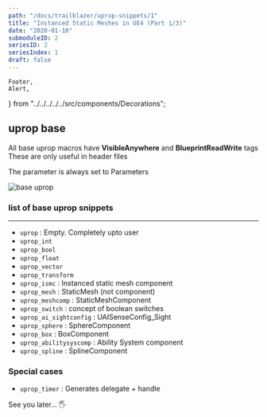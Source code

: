 ```yaml
---
path: "/docs/trailblazer/uprop-snippets/1"
title: "Instanced Static Meshes in UE4 (Part 1/3)"
date: "2020-01-10"
submoduleID: 2
seriesID: 2
seriesIndex: 1
draft: false
---
```


	Footer,
	Alert,
} from "../../../../../src/components/Decorations";

## uprop base

All base uprop macros have **VisibleAnywhere** and **BlueprintReadWrite** tags
These are only useful in header files

The parameter is always set to Parameters

![base uprop](../../../../images/DaedalusAPI/introduction-module/007.gif)


### list of base uprop snippets

---

- `uprop` : Empty. Completely upto user 
- `uprop_int`
- `uprop_bool`
- `uprop_float`
- `uprop_vector`
- `uprop_transform`
- `uprop_ismc` : Instanced static mesh component
- `uprop_mesh` : StaticMesh (not component)
- `uprop_meshcomp` : StaticMeshComponent
- `uprop_switch` : concept of boolean switches
- `uprop_ai_sightconfig` : UAISenseConfig_Sight
- `uprop_sphere` : SphereComponent
- `uprop_box` : BoxComponent
- `uprop_abilitysyscomp` : Ability System component
- `uprop_spline` : SplineComponent

### Special cases

- `uprop_timer` : Generates delegate + handle

See you later... 🖐